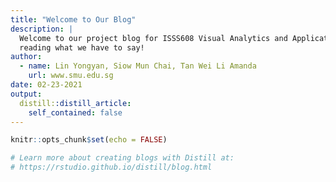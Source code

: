 ```yaml
---
title: "Welcome to Our Blog"
description: |
  Welcome to our project blog for ISSS608 Visual Analytics and Applications, a course module offered in SMU MITB. We hope you enjoy 
  reading what we have to say!
author:
  - name: Lin Yongyan, Siow Mun Chai, Tan Wei Li Amanda
    url: www.smu.edu.sg
date: 02-23-2021
output:
  distill::distill_article:
    self_contained: false
---
```


```r
knitr::opts_chunk$set(echo = FALSE)

# Learn more about creating blogs with Distill at:
# https://rstudio.github.io/distill/blog.html

```




